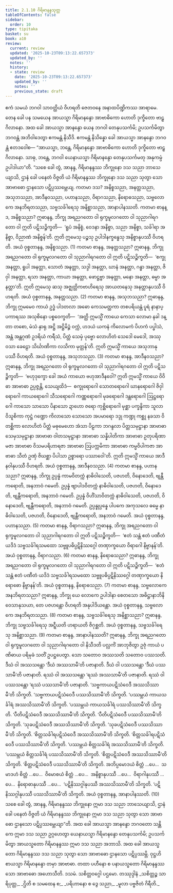 ```yaml
---
title: 2.1.10 ဂိရိမာနန္ဒသုတ္တ
tableOfContents: false
sidebar:
  order: 10
type: tipitaka
basket: su
book: a10
review:
  current: review
  updated: '2025-10-23T09:13:22.657373'
  updated_by: ''
  notes: ''
  history:
  - state: review
    date: '2025-10-23T09:13:22.657373'
    updated_by: ''
    notes: ''
    previous_state: draft
---
```



<ReviewStatus review={frontmatter.review} showDetails={true} />

<HypothesisAnnotation frontmatter={frontmatter} />

<DynamicBreadcrumb />

<Division number="60" book="a10" e="ch" v="17" p="342">

<Paragraph number="428" book="a10">
ဧကံ သမယံ ဘဂဝါ သာဝတ္ထိယံ ဝိဟရတိ ဇေတဝနေ အနာထပိဏ္ဍိကဿ အာရာမေ. တေန ခေါ ပန သမယေန အာယသ္မာ ဂိရိမာနန္ဒော အာဗာဓိကော ဟောတိ ဒုက္ခိတော ဗာဠှဂိလာနော. အထ ခေါ အာယသ္မာ အာနန္ဒော ယေန ဘဂဝါ တေနုပသင်္ကမိ; ဥပသင်္ကမိတွာ ဘဂဝန္တံ အဘိဝါဒေတွာ ဧကမန္တံ နိသီဒိ. ဧကမန္တံ နိသိန္နော ခေါ အာယသ္မာ အာနန္ဒော ဘဂဝန္တံ ဧတဒဝေါစ—
</Paragraph>

<Paragraph number="429" book="a10">
“အာယသ္မာ, ဘန္တေ, ဂိရိမာနန္ဒော အာဗာဓိကော ဟောတိ ဒုက္ခိတော ဗာဠှဂိလာနော. သာဓု, ဘန္တေ, ဘဂဝါ ယေနာယသ္မာ ဂိရိမာနန္ဒော တေနုပသင်္ကမတု အနုကမ္ပံ ဥပါဒါယာ”တိ. “သစေ ခေါ တွံ, အာနန္ဒ, ဂိရိမာနန္ဒဿ ဘိက္ခုနော ဒသ သညာ ဘာသေယျာသိ, ဌာနံ ခေါ ပနေတံ ဝိဇ္ဇတိ ယံ ဂိရိမာနန္ဒဿ ဘိက္ခုနော ဒသ သညာ သုတွာ သော အာဗာဓော ဌာနသော ပဋိပ္ပဿမ္ဘေယျ.
</Paragraph>

<Paragraph number="430" book="a10">
ကတမာ ဒသ? အနိစ္စသညာ, အနတ္တသညာ, အသုဘသညာ, အာဒီနဝသညာ, ပဟာနသညာ, ဝိရာဂသညာ, နိရောဓသညာ, သဗ္ဗလောကေ အနဘိရတသညာ, သဗ္ဗသင်္ခါရေသု အနိစ္ဆာသညာ, အာနာပါနဿတိ.
</Paragraph>

<Paragraph number="431" book="a10">
ကတမာ စာနန္ဒ, အနိစ္စသညာ? ဣဓာနန္ဒ, ဘိက္ခု အရညဂတော ဝါ ရုက္ခမူလဂတော ဝါ သုညာဂါရဂတော ဝါ ဣတိ ပဋိသဉ္စိက္ခတိ—  ‘ရူပံ အနိစ္စံ, ဝေဒနာ အနိစ္စာ, သညာ အနိစ္စာ, သင်္ခါရာ အနိစ္စာ, ဝိညာဏံ အနိစ္စန်’တိ. ဣတိ ဣမေသု ပဉ္စသု ဥပါဒါနက္ခန္ဓေသု အနိစ္စာနုပဿီ ဝိဟရတိ. အယံ ဝုစ္စတာနန္ဒ, အနိစ္စသညာ. (1)
</Paragraph>

<Paragraph number="432" book="a10">
ကတမာ စာနန္ဒ, အနတ္တသညာ? ဣဓာနန္ဒ, ဘိက္ခု အရညဂတော ဝါ ရုက္ခမူလဂတော ဝါ သုညာဂါရဂတော ဝါ ဣတိ ပဋိသဉ္စိက္ခတိ—  ‘စက္ခု အနတ္တာ, ရူပါ အနတ္တာ, သောတံ အနတ္တာ, သဒ္ဒါ အနတ္တာ, ဃာနံ အနတ္တာ, ဂန္ဓာ အနတ္တာ, ဇိဝှါ အနတ္တာ, ရသာ အနတ္တာ, ကာယာ အနတ္တာ, ဖောဋ္ဌဗ္ဗာ အနတ္တာ, မနော အနတ္တာ, ဓမ္မာ အနတ္တာ’တိ. ဣတိ ဣမေသု ဆသု အဇ္ဈတ္တိကဗာဟိရေသု အာယတနေသု အနတ္တာနုပဿီ ဝိဟရတိ. အယံ ဝုစ္စတာနန္ဒ, အနတ္တသညာ. (2)
</Paragraph>

<Paragraph number="433" book="a10">
ကတမာ စာနန္ဒ, အသုဘသညာ? ဣဓာနန္ဒ, ဘိက္ခု ဣမမေဝ ကာယံ ဥဒ္ဓံ ပါဒတလာ အဓော ကေသမတ္ထကာ တစပရိယန္တံ ပူရံ နာနာပ္ပကာရဿ အသုစိနော ပစ္စဝေက္ခတိ—  ‘အတ္ထိ ဣမသ္မိံ ကာယေ ကေသာ လောမာ နခါ ဒန္တာ တစော, မံသံ နှာရု အဋ္ဌိ အဋ္ဌိမိဉ္ဇံ ဝက္ကံ, ဟဒယံ ယကနံ ကိလောမကံ ပိဟကံ ပပ္ဖါသံ, အန္တံ အန္တဂုဏံ ဥဒရိယံ ကရီသံ, ပိတ္တံ သေမှံ ပုဗ္ဗော လောဟိတံ သေဒေါ မေဒေါ, အဿု ဝသာ ခေဠော သိင်္ဃာဏိကာ လသိကာ မုတ္တန်’တိ. ဣတိ ဣမသ္မိံ ကာယေ အသုဘာနုပဿီ ဝိဟရတိ. အယံ ဝုစ္စတာနန္ဒ, အသုဘသညာ. (3)
</Paragraph>

<Paragraph number="434" book="a10">
ကတမာ စာနန္ဒ, အာဒီနဝသညာ? ဣဓာနန္ဒ, ဘိက္ခု အရညဂတော ဝါ ရုက္ခမူလဂတော ဝါ သုညာဂါရဂတော ဝါ ဣတိ ပဋိသဉ္စိက္ခတိ—  ‘ဗဟုဒုက္ခော ခေါ အယံ ကာယော ဗဟုအာဒီနဝေါ? ဣတိ ဣမသ္မိံ ကာယေ ဝိဝိဓာ အာဗာဓာ ဥပ္ပဇ္ဇန္တိ, သေယျထိဒံ—  စက္ခုရောဂေါ သောတရောဂေါ ဃာနရောဂေါ ဇိဝှါရောဂေါ ကာယရောဂေါ သီသရောဂေါ ကဏ္ဏရောဂေါ မုခရောဂေါ ဒန္တရောဂေါ ဩဋ္ဌရောဂေါ ကာသော သာသော ပိနာသော ဍာဟော ဇရော ကုစ္ဆိရောဂေါ မုစ္ဆာ ပက္ခန္ဒိကာ သူလာ ဝိသူစိကာ ကုဋ္ဌံ ဂဏ္ဍော ကိလာသော သောသော အပမာရော ဒဒ္ဒု ကဏ္ဍု ကစ္ဆု နခသာ ဝိတစ္ဆိကာ လောဟိတံ ပိတ္တံ မဓုမေဟော အံသာ ပိဠကာ ဘဂန္ဒလာ ပိတ္တသမုဋ္ဌာနာ အာဗာဓာ သေမှသမုဋ္ဌာနာ အာဗာဓာ ဝါတသမုဋ္ဌာနာ အာဗာဓာ သန္နိပါတိကာ အာဗာဓာ ဥတုပရိဏာမဇာ အာဗာဓာ ဝိသမပရိဟာရဇာ အာဗာဓာ ဩပက္ကမိကာ အာဗာဓာ ကမ္မဝိပါကဇာ အာဗာဓာ သီတံ ဥဏှံ ဇိဃစ္ဆာ ပိပါသာ ဥစ္စာရော ပဿာဝေါ’တိ. ဣတိ ဣမသ္မိံ ကာယေ အာဒီနဝါနုပဿီ ဝိဟရတိ. အယံ ဝုစ္စတာနန္ဒ, အာဒီနဝသညာ. (4)
</Paragraph>

<Paragraph number="435" book="a10">
ကတမာ စာနန္ဒ, ပဟာနသညာ? ဣဓာနန္ဒ, ဘိက္ခု ဥပ္ပန္နံ ကာမဝိတက္ကံ နာဓိဝါသေတိ, ပဇဟတိ, ဝိနောဒေတိ, ဗျန္တီကရောတိ, အနဘာဝံ ဂမေတိ. ဥပ္ပန္နံ ဗျာပါဒဝိတက္ကံ နာဓိဝါသေတိ, ပဇဟတိ, ဝိနောဒေတိ, ဗျန္တီကရောတိ, အနဘာဝံ ဂမေတိ. ဥပ္ပန္နံ ဝိဟိံသာဝိတက္ကံ နာဓိဝါသေတိ, ပဇဟတိ, ဝိနောဒေတိ, ဗျန္တီကရောတိ, အနဘာဝံ ဂမေတိ. ဥပ္ပန္နုပ္ပန္နေ ပါပကေ အကုသလေ ဓမ္မေ နာဓိဝါသေတိ, ပဇဟတိ, ဝိနောဒေတိ, ဗျန္တီကရောတိ, အနဘာဝံ ဂမေတိ. အယံ ဝုစ္စတာနန္ဒ, ပဟာနသညာ. (5)
</Paragraph>

<Paragraph number="436" book="a10">
ကတမာ စာနန္ဒ, ဝိရာဂသညာ? ဣဓာနန္ဒ, ဘိက္ခု အရညဂတော ဝါ ရုက္ခမူလဂတော ဝါ သုညာဂါရဂတော ဝါ ဣတိ ပဋိသဉ္စိက္ခတိ—  ‘ဧတံ သန္တံ ဧတံ ပဏီတံ ယဒိဒံ သဗ္ဗသင်္ခါရသမထော သဗ္ဗူပဓိပ္ပဋိနိဿဂ္ဂေါ တဏှာက္ခယော ဝိရာဂေါ နိဗ္ဗာနန်’တိ. အယံ ဝုစ္စတာနန္ဒ, ဝိရာဂသညာ. (6)
</Paragraph>

<Paragraph number="437" book="a10">
ကတမာ စာနန္ဒ, နိရောဓသညာ? ဣဓာနန္ဒ, ဘိက္ခု အရညဂတော ဝါ ရုက္ခမူလဂတော ဝါ သုညာဂါရဂတော ဝါ ဣတိ ပဋိသဉ္စိက္ခတိ—  ‘ဧတံ သန္တံ ဧတံ ပဏီတံ ယဒိဒံ သဗ္ဗသင်္ခါရသမထော သဗ္ဗူပဓိပ္ပဋိနိဿဂ္ဂေါ တဏှာက္ခယော နိရောဓော နိဗ္ဗာနန်’တိ. အယံ ဝုစ္စတာနန္ဒ, နိရောဓသညာ. (7)
</Paragraph>

<Paragraph number="438" book="a10">
ကတမာ စာနန္ဒ, သဗ္ဗလောကေ အနဘိရတသညာ? ဣဓာနန္ဒ, ဘိက္ခု ယေ လောကေ ဥပါဒါနာ စေတသော အဓိဋ္ဌာနာဘိနိဝေသာနုသယာ, တေ ပဇဟန္တော ဝိဟရတိ အနုပါဒိယန္တော. အယံ ဝုစ္စတာနန္ဒ, သဗ္ဗလောကေ အနဘိရတသညာ. (8)
</Paragraph>

<Paragraph number="439" book="a10">
ကတမာ စာနန္ဒ, သဗ္ဗသင်္ခါရေသု အနိစ္ဆာသညာ? ဣဓာနန္ဒ, ဘိက္ခု သဗ္ဗသင်္ခါရေသု အဋ္ဋီယတိ ဟရာယတိ ဇိဂုစ္ဆတိ. အယံ ဝုစ္စတာနန္ဒ, သဗ္ဗသင်္ခါရေသု အနိစ္ဆာသညာ. (9)
</Paragraph>

<Paragraph number="440" book="a10">
ကတမာ စာနန္ဒ, အာနာပါနဿတိ? ဣဓာနန္ဒ, ဘိက္ခု အရညဂတော ဝါ ရုက္ခမူလဂတော ဝါ သုညာဂါရဂတော ဝါ နိသီဒတိ ပလ္လင်္ကံ အာဘုဇိတွာ ဥဇုံ ကာယံ ပဏိဓာယ ပရိမုခံ သတိံ ဥပဋ္ဌပေတွာ. သော သတောဝ အဿသတိ သတောဝ ပဿသတိ. ဒီဃံ ဝါ အဿသန္တော ‘ဒီဃံ အဿသာမီ’တိ ပဇာနာတိ. ဒီဃံ ဝါ ပဿသန္တော ‘ဒီဃံ ပဿသာမီ’တိ ပဇာနာတိ. ရဿံ ဝါ အဿသန္တော ‘ရဿံ အဿသာမီ’တိ ပဇာနာတိ. ရဿံ ဝါ ပဿသန္တော ‘ရဿံ ပဿသာမီ’တိ ပဇာနာတိ. ‘သဗ္ဗကာယပဋိသံဝေဒီ အဿသိဿာမီ’တိ သိက္ခတိ. ‘သဗ္ဗကာယပဋိသံဝေဒီ ပဿသိဿာမီ’တိ သိက္ခတိ. ‘ပဿမ္ဘယံ ကာယသင်္ခါရံ အဿသိဿာမီ’တိ သိက္ခတိ. ‘ပဿမ္ဘယံ ကာယသင်္ခါရံ ပဿသိဿာမီ’တိ သိက္ခတိ. ‘ပီတိပဋိသံဝေဒီ အဿသိဿာမီ’တိ သိက္ခတိ. ‘ပီတိပဋိသံဝေဒီ ပဿသိဿာမီ’တိ သိက္ခတိ. ‘သုခပဋိသံဝေဒီ အဿသိဿာမီ’တိ သိက္ခတိ. ‘သုခပဋိသံဝေဒီ ပဿသိဿာမီ’တိ သိက္ခတိ. ‘စိတ္တသင်္ခါရပဋိသံဝေဒီ အဿသိဿာမီ’တိ သိက္ခတိ. ‘စိတ္တသင်္ခါရပဋိသံဝေဒီ ပဿသိဿာမီ’တိ သိက္ခတိ. ‘ပဿမ္ဘယံ စိတ္တသင်္ခါရံ အဿသိဿာမီ’တိ သိက္ခတိ. ‘ပဿမ္ဘယံ စိတ္တသင်္ခါရံ ပဿသိဿာမီ’တိ သိက္ခတိ. ‘စိတ္တပဋိသံဝေဒီ အဿသိဿာမီ’တိ သိက္ခတိ. ‘စိတ္တပဋိသံဝေဒီ ပဿသိဿာမီ’တိ သိက္ခတိ. အဘိပ္ပမောဒယံ စိတ္တံ …ပေ…  သမာဒဟံ စိတ္တံ …ပေ…  ဝိမောစယံ စိတ္တံ …ပေ…  အနိစ္စာနုပဿီ …ပေ…  ဝိရာဂါနုပဿီ …ပေ…  နိရောဓာနုပဿီ …ပေ…  ‘ပဋိနိဿဂ္ဂါနုပဿီ အဿသိဿာမီ’တိ သိက္ခတိ. ‘ပဋိနိဿဂ္ဂါနုပဿီ ပဿသိဿာမီ’တိ သိက္ခတိ. အယံ ဝုစ္စတာနန္ဒ, အာနာပါနဿတိ. (10)
</Paragraph>

<Paragraph number="441" book="a10">
သစေ ခေါ တွံ, အာနန္ဒ, ဂိရိမာနန္ဒဿ ဘိက္ခုနော ဣမာ ဒသ သညာ ဘာသေယျာသိ, ဌာနံ ခေါ ပနေတံ ဝိဇ္ဇတိ ယံ ဂိရိမာနန္ဒဿ ဘိက္ခုနော ဣမာ ဒသ သညာ သုတွာ သော အာဗာဓော ဌာနသော ပဋိပ္ပဿမ္ဘေယျာ”တိ.
</Paragraph>

<Paragraph number="442" book="a10">
အထ ခေါ အာယသ္မာ အာနန္ဒော ဘဂဝတော သန္တိကေ ဣမာ ဒသ သညာ ဥဂ္ဂဟေတွာ ယေနာယသ္မာ ဂိရိမာနန္ဒော တေနုပသင်္ကမိ; ဥပသင်္ကမိတွာ အာယသ္မတော ဂိရိမာနန္ဒဿ ဣမာ ဒသ သညာ အဘာသိ. အထ ခေါ အာယသ္မတော ဂိရိမာနန္ဒဿ ဒသ သညာ သုတွာ သော အာဗာဓော ဌာနသော ပဋိပ္ပဿမ္ဘိ. ဝုဋ္ဌဟိ စာယသ္မာ ဂိရိမာနန္ဒော တမှာ အာဗာဓာ. တထာ ပဟီနော စ ပနာယသ္မတော ဂိရိမာနန္ဒဿ သော အာဗာဓော အဟောသီတိ.

</Paragraph>
</Division>

<Paragraph number="443" type="center" book="a10">
ဒသမံ.



</Paragraph>

<Paragraph number="444" type="center" book="a10">
သစိတ္တဝဂ္ဂေါ ပဌမော.



</Paragraph>

<Paragraph number="445" type="center" book="a10">
တဿုဒ္ဒါနံ


</Paragraph>

<Paragraph number="446" type="verses" book="a10">
_သစိတ္တဉ္စ သာရိပုတ္တ,_  
_ဌိတိ စ သမထေန စ;_  
_ပရိဟာနော စ ဒွေ သညာ,_  
_မူလာ ပဗ္ဗဇိတံ ဂိရီတိ._
</Paragraph>
